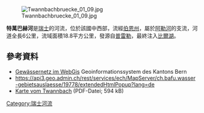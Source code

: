 {{No footnotes|time=2021-01-13T02:13:48+00:00}}
{{Coord|47.09154|N|7.15394|E|display=title}}
[[Image:Twannbachbruecke_01_09.jpg|right]]

'''特萬巴赫河'''是[[瑞士|瑞士]]的河流，位於該國中西部，流經[[伯恩州|伯恩州]]，屬於[[阿勒河|阿勒河]]的支流，河道全長6公里，流域面積18.8平方公里，發源自[[普雷勒_(伯恩州)|普雷勒]]，最終注入[[比爾湖|比爾湖]]。

==參考資料==
* [https://www.map.apps.be.ch/pub/synserver?project=a42pub_gn5&userprofile=geo&language=de Gewässernetz im WebGis] {{Wayback|url=https://www.map.apps.be.ch/pub/synserver?project=a42pub_gn5&userprofile=geo&language=de |date=20210112032057 }} Geoinformationssystem des Kantons Bern
* https://api3.geo.admin.ch/rest/services/ech/MapServer/ch.bafu.wasser-gebietsauslaesse/19778/extendedHtmlPopup?lang=de {{Wayback|url=https://api3.geo.admin.ch/rest/services/ech/MapServer/ch.bafu.wasser-gebietsauslaesse/19778/extendedHtmlPopup?lang=de |date=20171018191708 }}
*[http://www.vol.be.ch/site/twannbach_nr._1418.pdf Karte vom Twannbach] (PDF-Datei; 594 kB)

{{Switzerland-geo-stub}}
[[Category:瑞士河流|Category:瑞士河流]]